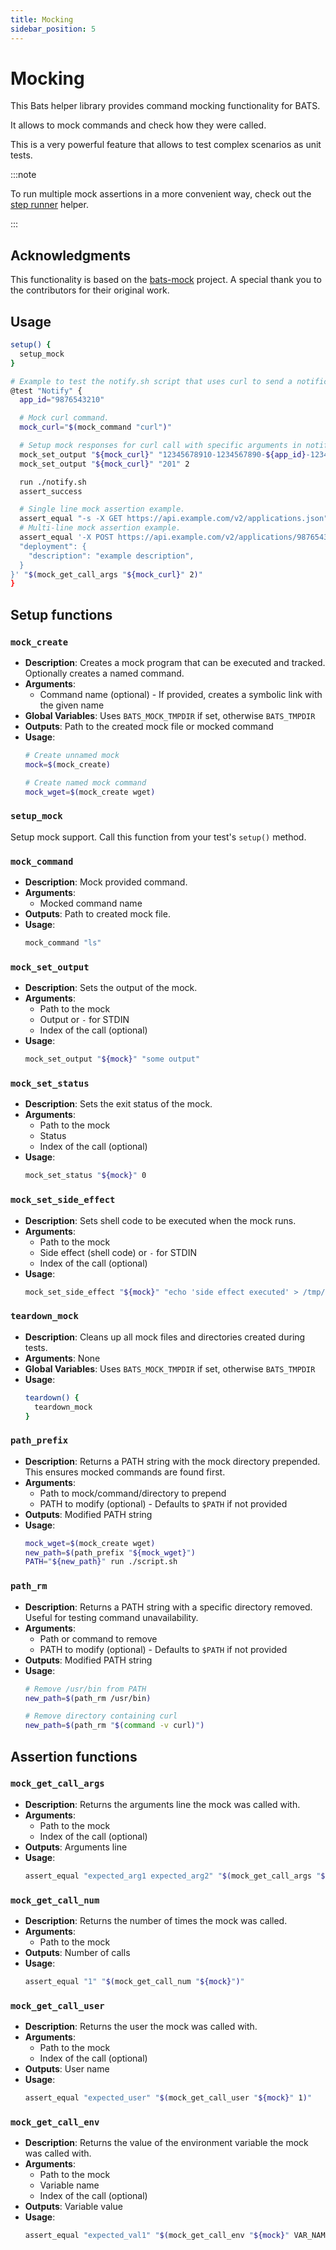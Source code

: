 ```yaml
---
title: Mocking
sidebar_position: 5
---
```


# Mocking

This Bats helper library provides command mocking functionality for BATS.

It allows to mock commands and check how they were called.

This is a very powerful feature that allows to test complex scenarios as unit
tests.

:::note

To run multiple mock assertions in a more convenient way, check out
the [step runner](step-runner) helper.

:::

## Acknowledgments

This functionality is based on the [bats-mock](https://github.com/grayhemp/bats-mock) project.
A special thank you to the contributors for their original work.

## Usage

```bash
setup() {
  setup_mock
}

# Example to test the notify.sh script that uses curl to send a notification to external system.
@test "Notify" {
  app_id="9876543210"

  # Mock curl command.
  mock_curl="$(mock_command "curl")"

  # Setup mock responses for curl call with specific arguments in notify.sh.
  mock_set_output "${mock_curl}" "12345678910-1234567890-${app_id}-12345" 1
  mock_set_output "${mock_curl}" "201" 2

  run ./notify.sh
  assert_success

  # Single line mock assertion example.
  assert_equal "-s -X GET https://api.example.com/v2/applications.json" "$(mock_get_call_args "${mock_curl}" 1)"
  # Multi-line mock assertion example.
  assert_equal '-X POST https://api.example.com/v2/applications/9876543210/deployments.json -d {
  "deployment": {
    "description": "example description",
  }
}' "$(mock_get_call_args "${mock_curl}" 2)"
}
```

## Setup functions

### `mock_create`

- **Description**: Creates a mock program that can be executed and tracked. Optionally creates a named command.
- **Arguments**:
  - Command name (optional) - If provided, creates a symbolic link with the given name
- **Global Variables**: Uses `BATS_MOCK_TMPDIR` if set, otherwise `BATS_TMPDIR`
- **Outputs**: Path to the created mock file or mocked command
- **Usage**:
  ```bash
  # Create unnamed mock
  mock=$(mock_create)

  # Create named mock command
  mock_wget=$(mock_create wget)
  ```

### `setup_mock`

Setup mock support. Call this function from your test's `setup()` method.

### `mock_command`

- **Description**: Mock provided command.
- **Arguments**:
  - Mocked command name
- **Outputs**: Path to created mock file.
- **Usage**:
  ```bash
  mock_command "ls"
  ```

### `mock_set_output`

- **Description**: Sets the output of the mock.
- **Arguments**:
  - Path to the mock
  - Output or `-` for STDIN
  - Index of the call (optional)
- **Usage**:
  ```bash
  mock_set_output "${mock}" "some output"
  ```

### `mock_set_status`

- **Description**: Sets the exit status of the mock.
- **Arguments**:
  - Path to the mock
  - Status
  - Index of the call (optional)
- **Usage**:
  ```bash
  mock_set_status "${mock}" 0
  ```

### `mock_set_side_effect`

- **Description**: Sets shell code to be executed when the mock runs.
- **Arguments**:
  - Path to the mock
  - Side effect (shell code) or `-` for STDIN
  - Index of the call (optional)
- **Usage**:
  ```bash
  mock_set_side_effect "${mock}" "echo 'side effect executed' > /tmp/log"
  ```

### `teardown_mock`

- **Description**: Cleans up all mock files and directories created during tests.
- **Arguments**: None
- **Global Variables**: Uses `BATS_MOCK_TMPDIR` if set, otherwise `BATS_TMPDIR`
- **Usage**:
  ```bash
  teardown() {
    teardown_mock
  }
  ```

### `path_prefix`

- **Description**: Returns a PATH string with the mock directory prepended. This ensures mocked commands are found first.
- **Arguments**:
  - Path to mock/command/directory to prepend
  - PATH to modify (optional) - Defaults to `$PATH` if not provided
- **Outputs**: Modified PATH string
- **Usage**:
  ```bash
  mock_wget=$(mock_create wget)
  new_path=$(path_prefix "${mock_wget}")
  PATH="${new_path}" run ./script.sh
  ```

### `path_rm`

- **Description**: Returns a PATH string with a specific directory removed. Useful for testing command unavailability.
- **Arguments**:
  - Path or command to remove
  - PATH to modify (optional) - Defaults to `$PATH` if not provided
- **Outputs**: Modified PATH string
- **Usage**:
  ```bash
  # Remove /usr/bin from PATH
  new_path=$(path_rm /usr/bin)

  # Remove directory containing curl
  new_path=$(path_rm "$(command -v curl)")
  ```

## Assertion functions

### `mock_get_call_args`

- **Description**: Returns the arguments line the mock was called with.
- **Arguments**:
  - Path to the mock
  - Index of the call (optional)
- **Outputs**: Arguments line
- **Usage**:
  ```bash
  assert_equal "expected_arg1 expected_arg2" "$(mock_get_call_args "${mock}" 1)"
  ```

### `mock_get_call_num`

- **Description**: Returns the number of times the mock was called.
- **Arguments**:
  - Path to the mock
- **Outputs**: Number of calls
- **Usage**:
  ```bash
  assert_equal "1" "$(mock_get_call_num "${mock}")"
  ```

### `mock_get_call_user`

- **Description**: Returns the user the mock was called with.
- **Arguments**:
  - Path to the mock
  - Index of the call (optional)
- **Outputs**: User name
- **Usage**:
  ```bash
  assert_equal "expected_user" "$(mock_get_call_user "${mock}" 1)"
  ```

### `mock_get_call_env`

- **Description**: Returns the value of the environment variable the mock was
  called with.
- **Arguments**:
  - Path to the mock
  - Variable name
  - Index of the call (optional)
- **Outputs**: Variable value
- **Usage**:
  ```bash
  assert_equal "expected_val1" "$(mock_get_call_env "${mock}" VAR_NAME 1)"
  ```
